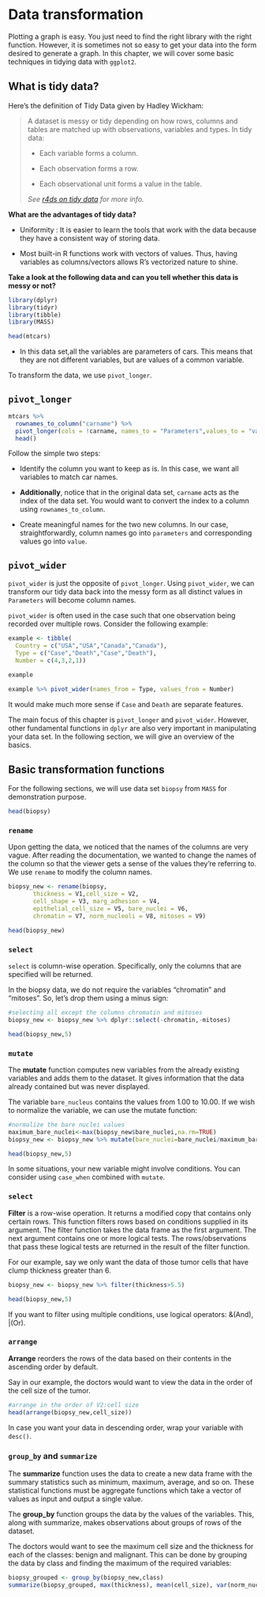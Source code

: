 # Data transformation

Plotting a graph is easy. You just need to find the right library with the right function. However, it is sometimes not so easy to get your data into the form desired to generate a graph. In this chapter, we will cover some basic techniques in tidying data with `ggplot2`.

## What is tidy data?

Here's the definition of Tidy Data given by Hadley Wickham:

>A dataset is messy or tidy depending on how rows, columns and tables are matched up with observations, variables and types. In tidy data:
>
>* Each variable forms a column.
>
>* Each observation forms a row.
>
>* Each observational unit forms a value in the table.
>
*See [r4ds on tidy data](https://r4ds.had.co.nz/tidy-data.html){target="_blank"} for more info.*

**What are the advantages of tidy data?**

* Uniformity : It is easier to learn the tools that work with the data because they have a consistent way of storing data.

* Most built-in R functions work with vectors of values. Thus, having variables as columns/vectors allows R’s vectorized nature to shine.

**Take a look at the following data and can you tell whether this data is messy or not?**
```r
library(dplyr)
library(tidyr)
library(tibble)
library(MASS)

head(mtcars)
```

* In this data set,all the variables are parameters of cars. This means that they are not different variables, but are values of a common variable.

To transform the data, we use `pivot_longer`.

## `pivot_longer`

```r
mtcars %>%  
  rownames_to_column("carname") %>%
  pivot_longer(cols = !carname, names_to = "Parameters",values_to = "value") %>%
  head()
```
Follow the simple two steps:

* Identify the column you want to keep as is. In this case, we want all variables to match car names.

* **Additionally**, notice that in the original data set, `carname` acts as the index of the data set. You would want to convert the index to a column using `rownames_to_column`.

* Create meaningful names for the two new columns. In our case, straightforwardly, column names go into `parameters` and corresponding values go into `value`.


## `pivot_wider`

`pivot_wider` is just the opposite of `pivot_longer`. Using `pivot_wider`, we can transform our tidy data back into the messy form as all distinct values in `Parameters` will become column names. 

`pivot_wider` is often used in the case such that one observation being recorded over multiple rows. Consider the following example:

```r
example <- tibble(
  Country = c("USA","USA","Canada","Canada"),
  Type = c("Case","Death","Case","Death"),
  Number = c(4,3,2,1))

example
```

```r
example %>% pivot_wider(names_from = Type, values_from = Number)
```

It would make much more sense if `Case` and `Death` are separate features.

The main focus of this chapter is `pivot_longer` and `pivot_wider`. However, other fundamental functions in `dplyr` are also very important in manipulating your data set. In the following section, we will give an overview of the basics.

## Basic transformation functions

For the following sections, we will use data set `biopsy` from `MASS` for demonstration purpose.

```r
head(biopsy)
```

### `rename`

Upon getting the data, we noticed that the names of the columns are very vague. After reading the documentation, we wanted to change the names of the column so that the viewer gets a sense of the values they’re referring to. We use `rename` to modify the column names.

```r
biopsy_new <- rename(biopsy,
       thickness = V1,cell_size = V2,
       cell_shape = V3, marg_adhesion = V4,
       epithelial_cell_size = V5, bare_nuclei = V6,
       chromatin = V7, norm_nucleoli = V8, mitoses = V9)

head(biopsy_new)
```

### `select`

`select` is column-wise operation. Specifically, only the columns that are specified will be returned.

In the biopsy data, we do not require the variables “chromatin” and “mitoses”. So, let’s drop them using a minus sign:

```r
#selecting all except the columns chromatin and mitoses
biopsy_new <- biopsy_new %>% dplyr::select(-chromatin,-mitoses)

head(biopsy_new,5)
```

### `mutate`

The **mutate** function computes new variables from the already existing variables and adds them to the dataset. It gives information that the data already contained but was never displayed.

The variable `bare_nucleus` contains the values  from 1.00 to 10.00. If we wish to normalize the variable, we can use the mutate function:

```r
#normalize the bare nuclei values 
maximum_bare_nuclei<-max(biopsy_new$bare_nuclei,na.rm=TRUE)
biopsy_new <- biopsy_new %>% mutate(bare_nuclei=bare_nuclei/maximum_bare_nuclei)

head(biopsy_new,5)
```

In some situations, your new variable might involve conditions. You can consider using `case_when` combined with `mutate`.

### `select`

**Filter** is a row-wise operation. It returns a modified copy that contains only certain rows. This function filters rows based on conditions supplied in its argument. The filter function takes the data frame as the first argument. The next argument contains one or more logical tests. The rows/observations that pass these logical tests are returned in the result of the filter function.

For our example, say we only want the data of those tumor cells that have clump thickness greater than 6.

```r
biopsy_new <- biopsy_new %>% filter(thickness>5.5)

head(biopsy_new,5)
```

If you want to filter using multiple conditions, use logical operators: &(And), |(Or).

### `arrange`

**Arrange** reorders the rows of the data based on their contents in the ascending order by default.

Say in our example, the doctors would want to view the data in the order of the cell size of the tumor.

```r
#arrange in the order of V2:cell size
head(arrange(biopsy_new,cell_size))
```

In case you want your data in descending order, wrap your variable with `desc()`.

### `group_by` and `summarize`

The **summarize** function uses the data to create a new data frame with the summary statistics such as minimum, maximum, average, and so on. These statistical functions must be aggregate functions which take a vector of values as input and output a single value.

The **group_by** function groups the data by the values of the variables. This, along with summarize, makes observations about groups of rows of the dataset.

The doctors would want to see the maximum cell size and the thickness for each of the classes: benign and malignant. This can be done by grouping the data by class and finding the maximum of the required variables:

```r
biopsy_grouped <- group_by(biopsy_new,class)
summarize(biopsy_grouped, max(thickness), mean(cell_size), var(norm_nucleoli))
```